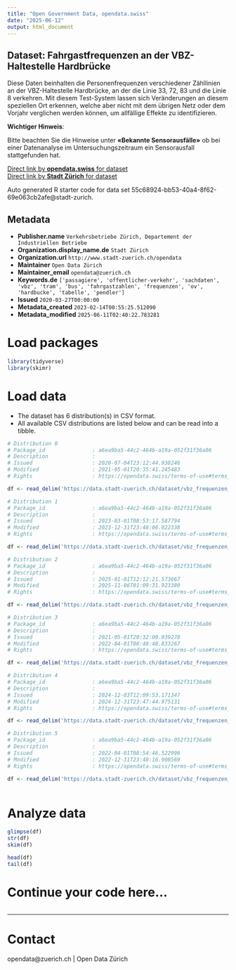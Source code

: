 ```yaml
---
title: "Open Government Data, opendata.swiss"
date: "2025-06-12"
output: html_document
---
```


## Dataset: Fahrgastfrequenzen an der VBZ-Haltestelle Hardbrücke

Diese Daten beinhalten die Personenfrequenzen verschiedener Zähllinien an der VBZ-Haltestelle Hardbrücke, an der die Linie 33, 72, 83 und die Linie 8 verkehren.
Mit diesem Test-System lassen sich Veränderungen an diesem speziellen Ort erkennen, welche aber nicht mit dem übrigen Netz oder dem Vorjahr verglichen werden können, um allfällige Effekte zu identifizieren.

**Wichtiger Hinweis**: 

Bitte beachten Sie die Hinweise unter **«Bekannte Sensorausfälle»** ob bei einer Datenanalyse im Untersuchungszeitraum ein Sensorausfall stattgefunden hat.

[Direct link by **opendata.swiss** for dataset](https://opendata.swiss/de/dataset/fahrgastfrequenzen-an-der-vbz-haltestelle-hardbrucke)<br>
[Direct link by **Stadt Zürich** for dataset](https://data.stadt-zuerich.ch/dataset/vbz_frequenzen_hardbruecke)

Auto generated R starter code for data set 55c68924-bb53-40a4-8f62-69e063cb2afe@stadt-zurich.

## Metadata

- **Publisher.name** `Verkehrsbetriebe Zürich, Departement der Industriellen Betriebe`
- **Organization.display_name.de** `Stadt Zürich`
- **Organization.url** `http://www.stadt-zuerich.ch/opendata`
- **Maintainer** `Open Data Zürich`
- **Maintainer_email** `opendata@zuerich.ch`
- **Keywords.de** `['passagiere', 'offentlicher-verkehr', 'sachdaten', 'vbz', 'tram', 'bus', 'fahrgastzahlen', 'frequenzen', 'ov', 'hardbucke', 'tabelle', 'pendler']`
- **Issued** `2020-03-27T00:00:00`
- **Metadata_created** `2023-02-14T00:55:25.512090`
- **Metadata_modified** `2025-06-11T02:40:22.783281`


# Load packages

```r

library(tidyverse)
library(skimr)

```

# Load data

-   The dataset has 6 distribution(s) in CSV format.
-   All available CSV distributions are listed below and can be read into a tibble.

```r

# Distribution 0
# Package_id               : a6ea9ba5-44c2-464b-a19a-052f31f36a06
# Description              : 
# Issued                   : 2020-07-04T23:12:44.938246
# Modified                 : 2021-05-01T20:35:41.245483
# Rights                   : https://opendata.swiss/terms-of-use#terms_open

df <- read_delim('https://data.stadt-zuerich.ch/dataset/vbz_frequenzen_hardbruecke/download/frequenzen_hardbruecke_2020.csv')

# Distribution 1
# Package_id               : a6ea9ba5-44c2-464b-a19a-052f31f36a06
# Description              : 
# Issued                   : 2023-03-01T08:53:17.587794
# Modified                 : 2023-12-31T23:48:06.022338
# Rights                   : https://opendata.swiss/terms-of-use#terms_open

df <- read_delim('https://data.stadt-zuerich.ch/dataset/vbz_frequenzen_hardbruecke/download/frequenzen_hardbruecke_2023.csv')

# Distribution 2
# Package_id               : a6ea9ba5-44c2-464b-a19a-052f31f36a06
# Description              : 
# Issued                   : 2025-01-01T12:12:21.573667
# Modified                 : 2025-11-06T01:09:31.923380
# Rights                   : https://opendata.swiss/terms-of-use#terms_open

df <- read_delim('https://data.stadt-zuerich.ch/dataset/vbz_frequenzen_hardbruecke/download/frequenzen_hardbruecke_2025.csv')

# Distribution 3
# Package_id               : a6ea9ba5-44c2-464b-a19a-052f31f36a06
# Description              : 
# Issued                   : 2021-05-01T20:32:00.939278
# Modified                 : 2022-04-01T08:48:48.833267
# Rights                   : https://opendata.swiss/terms-of-use#terms_open

df <- read_delim('https://data.stadt-zuerich.ch/dataset/vbz_frequenzen_hardbruecke/download/frequenzen_hardbruecke_2021.csv')

# Distribution 4
# Package_id               : a6ea9ba5-44c2-464b-a19a-052f31f36a06
# Description              : 
# Issued                   : 2024-12-03T12:09:53.171347
# Modified                 : 2024-12-31T23:47:44.975131
# Rights                   : https://opendata.swiss/terms-of-use#terms_open

df <- read_delim('https://data.stadt-zuerich.ch/dataset/vbz_frequenzen_hardbruecke/download/frequenzen_hardbruecke_2024.csv')

# Distribution 5
# Package_id               : a6ea9ba5-44c2-464b-a19a-052f31f36a06
# Description              : 
# Issued                   : 2022-04-01T08:54:46.522996
# Modified                 : 2022-12-31T23:48:16.908569
# Rights                   : https://opendata.swiss/terms-of-use#terms_open

df <- read_delim('https://data.stadt-zuerich.ch/dataset/vbz_frequenzen_hardbruecke/download/frequenzen_hardbruecke_2022.csv')



```

# Analyze data

```r

glimpse(df)
str(df)
skim(df)

head(df)
tail(df)

```

# Continue your code here...

```r

```

------------------------------------------------------------------------

# Contact

opendata@zuerich.ch | Open Data Zürich

